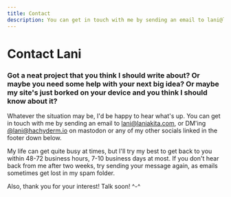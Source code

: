 ```yaml
---
title: Contact
description: You can get in touch with me by sending an email to lani@laniakita.com.
---
```


# Contact Lani

### Got a neat project that you think I should write about? Or maybe you need some help with your next big idea? Or maybe my site's just borked on your device and you think I should know about it?

Whatever the situation may be, I'd be happy to hear what's up. You can get in touch with me by sending an email to [lani@laniakita.com](mailto:lani@laniakita.com), or DM'ing [@lani@hachyderm.io](https://hachyderm.io/@lani) on mastodon or any of my other socials linked in the footer down below.

My life can get quite busy at times, but I'll try my best to get back to you within 48-72 business hours, 7-10 business days at most. If you don't hear back from me after two weeks, try sending your message again, as emails sometimes get lost in my spam folder.

Also, thank you for your interest! Talk soon! ^-^
